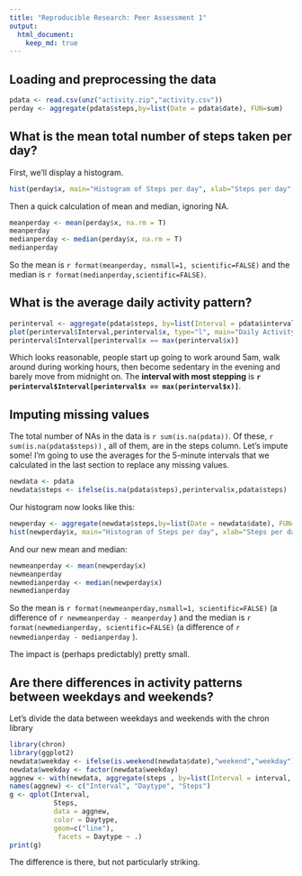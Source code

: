 ```yaml
---
title: "Reproducible Research: Peer Assessment 1"
output: 
  html_document:
    keep_md: true
---
```



## Loading and preprocessing the data
```r
pdata <- read.csv(unz("activity.zip","activity.csv"))
perday <- aggregate(pdata$steps,by=list(Date = pdata$date), FUN=sum)
```

## What is the mean total number of steps taken per day?
First, we'll display a histogram.
```r
hist(perday$x, main="Histogram of Steps per day", xlab="Steps per day", ylab="Count")
```

Then a quick calculation of mean and median, ignoring NA.

```r
meanperday <- mean(perday$x, na.rm = T)
meanperday
medianperday <- median(perday$x, na.rm = T)
medianperday
```

So the mean is `r format(meanperday, nsmall=1, scientific=FALSE)` and the median is `r format(medianperday,scientific=FALSE)`.

## What is the average daily activity pattern?
```r
perinterval <- aggregate(pdata$steps, by=list(Interval = pdata$interval), FUN="mean", na.rm = TRUE, na.action="na.pass")
plot(perinterval$Interval,perinterval$x, type="l", main="Daily Activity Pattern", xlab="Interval", ylab="Steps")
perinterval$Interval[perinterval$x == max(perinterval$x)]
```

Which looks reasonable, people start up going to work around 5am, walk around during working hours, then become sedentary in the evening and barely move from midnight on. The **interval with most stepping** is **`r perinterval$Interval[perinterval$x == max(perinterval$x)]`**.

## Imputing missing values

The total number of NAs in the data is `r sum(is.na(pdata))`. Of these, `r sum(is.na(pdata$steps))` , all of them, are in the steps column. Let's impute some! I'm going to use the averages for the 5-minute intervals that we calculated in the last section to replace any missing values.

```r
newdata <- pdata
newdata$steps <- ifelse(is.na(pdata$steps),perinterval$x,pdata$steps)
```

Our histogram now looks like this:
```r
newperday <- aggregate(newdata$steps,by=list(Date = newdata$date), FUN=sum)
hist(newperday$x, main="Histogram of Steps per day", xlab="Steps per day", ylab="Count")
```

And our new mean and median:

```r
newmeanperday <- mean(newperday$x)
newmeanperday
newmedianperday <- median(newperday$x)
newmedianperday
```

So the mean is `r format(newmeanperday,nsmall=1, scientific=FALSE)` (a difference of `r newmeanperday - meanperday` ) and the median is `r format(newmedianperday, scientific=FALSE)` (a difference of `r newmedianperday - medianperday` ).

The impact is (perhaps predictably) pretty small.

## Are there differences in activity patterns between weekdays and weekends?
Let's divide the data between weekdays and weekends with the chron library
```r
library(chron)
library(ggplot2)
newdata$weekday <- ifelse(is.weekend(newdata$date),"weekend","weekday")
newdata$weekday <- factor(newdata$weekday)
aggnew <- with(newdata, aggregate(steps , by=list(Interval = interval, Daytype = weekday), FUN=mean))
names(aggnew) <- c("Interval", "Daytype", "Steps")
g <- qplot(Interval, 
           Steps, 
           data = aggnew, 
           color = Daytype,
           geom=c("line"),
            facets = Daytype ~ .)
print(g)
```

The difference is there, but not particularly striking.